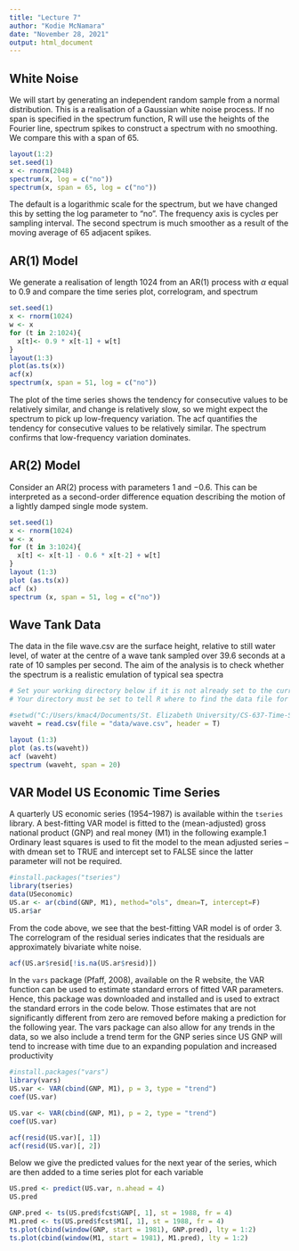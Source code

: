 ```yaml
---
title: "Lecture 7"
author: "Kodie McNamara"
date: "November 28, 2021"
output: html_document
---
```


## White Noise
We will start by generating an independent random sample from a normal distribution. This is a realisation of a Gaussian white noise process. If no span is specified in the spectrum function, R will use the heights of the Fourier line, spectrum spikes to construct a spectrum with no smoothing. We compare this with a span of 65.

```r
layout(1:2)
set.seed(1)
x <- rnorm(2048)
spectrum(x, log = c("no"))
spectrum(x, span = 65, log = c("no"))
```

The default is a logarithmic scale for the spectrum, but we have changed this by setting the log parameter to "no". The frequency axis is cycles per sampling interval. The second spectrum is much smoother as a result of the moving average of 65 adjacent spikes.

## AR(1) Model
We generate a realisation of length 1024 from an AR(1) process with $\alpha$ equal to 0.9 and compare the time series plot, correlogram, and spectrum

```r
set.seed(1)
x <- rnorm(1024)
w <- x
for (t in 2:1024){
  x[t]<- 0.9 * x[t-1] + w[t]
}
layout(1:3)
plot(as.ts(x))
acf(x)
spectrum(x, span = 51, log = c("no"))
```

The plot of the time series shows the tendency for consecutive values to be relatively similar, and change is relatively slow, so we might expect the spectrum to pick up low-frequency variation. The acf quantifies the tendency for consecutive values to be relatively similar. The spectrum confirms that low-frequency variation dominates.

## AR(2) Model
Consider an AR(2) process with parameters 1 and −0.6. This can be interpreted as a second-order difference equation describing the motion of a lightly damped single mode system.


```r
set.seed(1)
x <- rnorm(1024)
w <- x
for (t in 3:1024){
  x[t] <- x[t-1] - 0.6 * x[t-2] + w[t]
}
layout (1:3)
plot (as.ts(x))
acf (x)
spectrum (x, span = 51, log = c("no"))
```


## Wave Tank Data
The data in the file wave.csv are the surface height, relative to still water level, of water at the centre of a wave tank sampled over 39.6 seconds at a rate of 10 samples per second. The aim of the analysis is to check whether the spectrum is a realistic emulation of typical sea spectra

```r
# Set your working directory below if it is not already set to the current 'Lecture Notes' directory.
# Your directory must be set to tell R where to find the data file for Maine monthly unemployment

#setwd("C:/Users/kmac4/Documents/St. Elizabeth University/CS-637-Time-Series-and-Forecasting-/Lecture Notes")
waveht = read.csv(file = "data/wave.csv", header = T)

layout (1:3)
plot (as.ts(waveht))
acf (waveht)
spectrum (waveht, span = 20)
```


## VAR Model US Economic Time Series

A quarterly US economic series (1954–1987) is available within the `tseries` library. A best-fitting VAR model is fitted to the (mean-adjusted) gross national product (GNP) and real money (M1) in the following example.1 Ordinary least squares is used to fit the model to the mean adjusted series – with dmean set to TRUE and intercept set to FALSE since the latter parameter will not be required.

```r
#install.packages("tseries")
library(tseries)
data(USeconomic)
US.ar <- ar(cbind(GNP, M1), method="ols", dmean=T, intercept=F)
US.ar$ar
```


From the code above, we see that the best-fitting VAR model is of order 3. The correlogram of the residual series indicates that the residuals are approximately bivariate white noise.


```r
acf(US.ar$resid[!is.na(US.ar$resid)])
```


In the `vars` package (Pfaff, 2008), available on the R website, the VAR function can be used to estimate standard errors of fitted VAR parameters. Hence, this package was downloaded and installed and is used to extract the standard errors in the code below. Those estimates that are not significantly different from zero are removed before making a prediction for the following year. The vars package can also allow for any trends in the data, so we also include a trend term for the GNP series since US GNP will tend to increase with time due to an expanding population and increased productivity

```r
#install.packages("vars")
library(vars)
US.var <- VAR(cbind(GNP, M1), p = 3, type = "trend")
coef(US.var)
```


```r
US.var <- VAR(cbind(GNP, M1), p = 2, type = "trend")
coef(US.var)
```


```r
acf(resid(US.var)[, 1])
acf(resid(US.var)[, 2])
```


Below we give the predicted values for the next year of the series, which are then added to a time series plot for each variable
```r
US.pred <- predict(US.var, n.ahead = 4)
US.pred
```


```r
GNP.pred <- ts(US.pred$fcst$GNP[, 1], st = 1988, fr = 4)
M1.pred <- ts(US.pred$fcst$M1[, 1], st = 1988, fr = 4)
ts.plot(cbind(window(GNP, start = 1981), GNP.pred), lty = 1:2)
ts.plot(cbind(window(M1, start = 1981), M1.pred), lty = 1:2)
```















